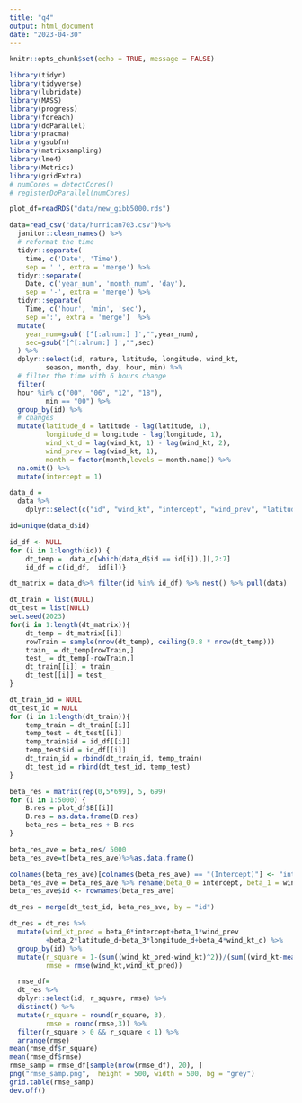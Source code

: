---
title: "q4"
output: html_document
date: "2023-04-30"
---


```{r setup, include=FALSE}
knitr::opts_chunk$set(echo = TRUE, message = FALSE)

library(tidyr)
library(tidyverse)
library(lubridate)
library(MASS)
library(progress)
library(foreach)
library(doParallel)
library(pracma)
library(gsubfn)
library(matrixsampling)
library(lme4)
library(Metrics)
library(gridExtra)
# numCores = detectCores()
# registerDoParallel(numCores) 
```

```{r}
plot_df=readRDS("data/new_gibb5000.rds")

```


```{r}
data=read_csv("data/hurrican703.csv")%>%
  janitor::clean_names() %>%
  # reformat the time 
  tidyr::separate(
    time, c('Date', 'Time'), 
    sep = ' ', extra = 'merge') %>% 
  tidyr::separate(
    Date, c('year_num', 'month_num', 'day'), 
    sep = '-', extra = 'merge') %>% 
  tidyr::separate(
    Time, c('hour', 'min', 'sec'), 
    sep =':', extra = 'merge')  %>%
  mutate(
    year_num=gsub('[^[:alnum:] ]',"",year_num),
    sec=gsub('[^[:alnum:] ]',"",sec)
  ) %>%
  dplyr::select(id, nature, latitude, longitude, wind_kt, 
         season, month, day, hour, min) %>%
  # filter the time with 6 hours change
  filter(
  hour %in% c("00", "06", "12", "18"),
         min == "00") %>%
  group_by(id) %>% 
  # changes 
  mutate(latitude_d = latitude - lag(latitude, 1),
         longitude_d = longitude - lag(longitude, 1),
         wind_kt_d = lag(wind_kt, 1) - lag(wind_kt, 2),
         wind_prev = lag(wind_kt, 1),
         month = factor(month,levels = month.name)) %>% 
  na.omit() %>% 
  mutate(intercept = 1) 


```


```{r}
data_d =
  data %>% 
    dplyr::select(c("id", "wind_kt", "intercept", "wind_prev", "latitude_d", "longitude_d", "wind_kt_d")) 

id=unique(data_d$id)

id_df <- NULL
for (i in 1:length(id)) {
    dt_temp =  data_d[which(data_d$id == id[i]),][,2:7]
    id_df = c(id_df,  id[i])}

```

```{r}
dt_matrix = data_d%>% filter(id %in% id_df) %>% nest() %>% pull(data)
```

```{r}
dt_train = list(NULL)
dt_test = list(NULL)
set.seed(2023)
for(i in 1:length(dt_matrix)){
    dt_temp = dt_matrix[[i]]
    rowTrain = sample(nrow(dt_temp), ceiling(0.8 * nrow(dt_temp)))
    train_ = dt_temp[rowTrain,]
    test_ = dt_temp[-rowTrain,]
    dt_train[[i]] = train_
    dt_test[[i]] = test_
}

dt_train_id = NULL
dt_test_id = NULL
for (i in 1:length(dt_train)){
    temp_train = dt_train[[i]]
    temp_test = dt_test[[i]]
    temp_train$id = id_df[[i]]
    temp_test$id = id_df[[i]]
    dt_train_id = rbind(dt_train_id, temp_train)
    dt_test_id = rbind(dt_test_id, temp_test)
}

```


```{r}
beta_res = matrix(rep(0,5*699), 5, 699)
for (i in 1:5000) {
    B.res = plot_df$B[[i]]
    B.res = as.data.frame(B.res)
    beta_res = beta_res + B.res
}

beta_res_ave = beta_res/ 5000
beta_res_ave=t(beta_res_ave)%>%as.data.frame()
```

```{r}
colnames(beta_res_ave)[colnames(beta_res_ave) == "(Intercept)"] <- "intercept"
beta_res_ave = beta_res_ave %>% rename(beta_0 = intercept, beta_1 = wind_prev, beta_2 = latitude_d,  beta_3 = longitude_d, beta_4 = wind_kt_d)
beta_res_ave$id <- rownames(beta_res_ave)

dt_res = merge(dt_test_id, beta_res_ave, by = "id")

dt_res = dt_res %>% 
  mutate(wind_kt_pred = beta_0*intercept+beta_1*wind_prev
         +beta_2*latitude_d+beta_3*longitude_d+beta_4*wind_kt_d) %>%
  group_by(id) %>% 
  mutate(r_square = 1-(sum((wind_kt_pred-wind_kt)^2))/(sum((wind_kt-mean(wind_kt))^2)),
         rmse = rmse(wind_kt,wind_kt_pred))

```

```{r}
  rmse_df=
  dt_res %>% 
  dplyr::select(id, r_square, rmse) %>% 
  distinct() %>% 
  mutate(r_square = round(r_square, 3),
         rmse = round(rmse,3)) %>% 
  filter(r_square > 0 && r_square < 1) %>% 
  arrange(rmse)
mean(rmse_df$r_square)
mean(rmse_df$rmse)
rmse_samp = rmse_df[sample(nrow(rmse_df), 20), ]
png("rmse_samp.png",  height = 500, width = 500, bg = "grey")
grid.table(rmse_samp)
dev.off()
```




